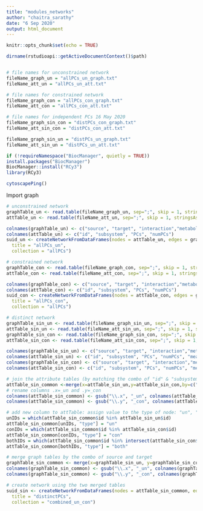```yaml
---
title: "modules_networks"
author: "chaitra_sarathy"
date: "6 Sep 2020"
output: html_document
---
```


```r
knitr::opts_chunk$set(echo = TRUE)
```

```r
dirname(rstudioapi::getActiveDocumentContext()$path)


# file names for unconstrained network
fileName_graph_un = "allPCs_un_graph.txt"
fileName_att_un = "allPCs_un_att.txt"

# file names for constrained network
fileName_graph_con = "allPCs_con_graph.txt"
fileName_att_con = "allPCs_con_att.txt"

# file names for independent PCs 16 May 2020
fileName_graph_sin_con = "distPCs_con_graph.txt"
fileName_att_sin_con = "distPCs_con_att.txt"

fileName_graph_sin_un = "distPCs_un_graph.txt"
fileName_att_sin_un = "distPCs_un_att.txt"


```

```r
if (!requireNamespace("BiocManager", quietly = TRUE))
install.packages("BiocManager")
BiocManager::install("RCy3")
library(RCy3)

cytoscapePing()
```

Import graph
```r
# unconstrained network
graphTable_un <- read.table(fileName_graph_un, sep=";", skip = 1, stringsAsFactors = FALSE)
attTable_un <- read.table(fileName_att_un, sep=";", skip = 1, stringsAsFactors = FALSE)

colnames(graphTable_un) <- c("source", "target", "interaction","metaboliteName")
colnames(attTable_un) <- c("id", "subsystem", "PCs", "numPCs")
suid_un <- createNetworkFromDataFrames(nodes = attTable_un, edges = graphTable_un,
  title = "allPCs_un",
  collection = "allPCs")

# constrained network
graphTable_con <- read.table(fileName_graph_con, sep=";", skip = 1, stringsAsFactors = FALSE)
attTable_con <- read.table(fileName_att_con, sep=";", skip = 1, stringsAsFactors = FALSE)

colnames(graphTable_con) <- c("source", "target", "interaction","metaboliteName")
colnames(attTable_con) <- c("id", "subsystem", "PCs", "numPCs")
suid_con <- createNetworkFromDataFrames(nodes = attTable_con, edges = graphTable_con,
  title = "allPCs_con",
  collection = "allPCs") 
```

```r
# distinct network
graphTable_sin_un <- read.table(fileName_graph_sin_un, sep=";", skip = 1, stringsAsFactors = FALSE)
attTable_sin_un <- read.table(fileName_att_sin_un, sep=";", skip = 1, stringsAsFactors = FALSE)
graphTable_sin_con <- read.table(fileName_graph_sin_con, sep=";", skip = 1, stringsAsFactors = FALSE)
attTable_sin_con <- read.table(fileName_att_sin_con, sep=";", skip = 1, stringsAsFactors = FALSE)

colnames(graphTable_sin_un) <- c("source", "target", "interaction","metaboliteName")
colnames(attTable_sin_un) <- c("id", "subsystem", "PCs", "numPCs", "meanUn", "stdUn")
colnames(graphTable_sin_con) <- c("source", "target", "interaction","metaboliteName")
colnames(attTable_sin_con) <- c("id", "subsystem", "PCs", "numPCs", "meanCon", "stdCon")

# join the attribute tables (by matching the combo of "id" & "subsystem")
attTable_sin_common <-merge(x=attTable_sin_un,y=attTable_sin_con,by=c("id", "subsystem"),all=TRUE)
# rename columns .x=_un and .y=_con
colnames(attTable_sin_common) <- gsub("\\.x", "_un", colnames(attTable_sin_common))
colnames(attTable_sin_common) <- gsub("\\.y", "_con", colnames(attTable_sin_common))

# add new column to attTable: assign value to the type of node: "un", "con" or "both"
unIDs = which(attTable_sin_common$id %in% attTable_sin_un$id)
attTable_sin_common[unIDs, "type"] = "un"
conIDs = which(attTable_sin_common$id %in% attTable_sin_con$id)
attTable_sin_common[conIDs, "type"] = "con"
bothIDs = which(attTable_sin_common$id %in% intersect(attTable_sin_con$id, attTable_sin_un$id))
attTable_sin_common[bothIDs, "type"] = "both"

# merge graph tables by the combo of source and target 
graphTable_sin_common <- merge(x=graphTable_sin_un, y=graphTable_sin_con, by=c("source", "target", "interaction", "metaboliteName"), all=T)
colnames(graphTable_sin_common) <- gsub("\\.x", "_un", colnames(graphTable_sin_common))
colnames(graphTable_sin_common) <- gsub("\\.y", "_con", colnames(graphTable_sin_common))

```

```r
# create network using the two merged tables
suid_sin <- createNetworkFromDataFrames(nodes = attTable_sin_common, edges = graphTable_sin_common,
  title = "distinctPCs",
  collection = "combined_un_con") 
```
